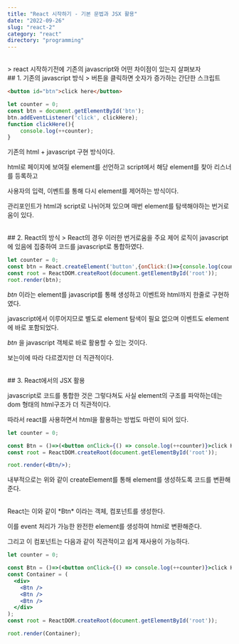 ```yaml
---
title: "React 시작하기 - 기본 문법과 JSX 활용"
date: "2022-09-26"
slug: "react-2"
category: "react"
directory: "programming"
---
```


<br/>
> react 시작하기전에 기존의 javascript와 어떤 차이점이 있는지 살펴보자

<br/>
## 1. 기존의 javascript 방식
> 버튼을 클릭하면 숫자가 증가하는 간단한 스크립트

```html
<button id="btn">click here</button>
````
```javascript
let counter = 0;
const btn = document.getElementById('btn');
btn.addEventListener('click', clickHere);
function clickHere(){
    console.log(++counter);
}
```

기존의 html + javascript 구현 방식이다. 
 
html로 페이지에 보여질 element를 선언하고 script에서 해당 element를 찾아 리스너를 등록하고

사용자의 입력, 이벤트를 통해 다시 element를 제어하는 방식이다.

관리포인트가 html과 script로 나뉘어져 있으며 매번 element를 탐색해야하는 번거로움이 있다. 

<br/>
## 2. React의 방식
> React의 경우 이러한 번거로움을 주요 제어 로직이 javascript에 있음에 집중하여 코드를 javascript로 통합하였다.

```javascript
let counter = 0;
const btn = React.createElement('button',{onClick:()=>{console.log(counter++)}},'click here');
const root = ReactDOM.createRoot(document.getElementById('root'));
root.render(btn);
```

*btn* 이라는 element를 javascript를 통해 생성하고 이벤트와 html까지 한줄로 구현하였다.

javascript에서 이루어지므로 별도로 element 탐색이 필요 없으며 이벤트도 element에 바로 포함되었다.

*btn* 을 javascript 객체로 바로 활용할 수 있는 것이다.

보는이에 따라 다르겠지만 더 직관적이다.

<br/>
## 3. React에서의 JSX 활용

javascript로 코드를 통합한 것은 그렇다쳐도 사실 element의 구조를 파악하는데는 dom 형태의 html구조가 더 직관적이다.

따라서 react를 사용하면서 html을 활용하는 방법도 마련이 되어 있다.

```jsx
let counter = 0;

const Btn = ()=>(<button onClick={() => console.log(++counter)}>click Here</button>);
const root = ReactDOM.createRoot(document.getElementById('root'));

root.render(<Btn/>);
```

내부적으로는 위와 같이 createElement를 통해 element를 생성하도록 코드를 변환해준다.

<br/>
React는 이와 같이 *Btn* 이라는 객체, 컴포넌트를 생성한다.

이를 event 처리가 가능한 완전한 element를 생성하여 html로 변환해준다.

그리고 이 컴포넌트는 다음과 같이 직관적이고 쉽게 재사용이 가능하다.

```jsx
let counter = 0;

const Btn = ()=>(<button onClick={() => console.log(++counter)}>click Here</button>);
const Container = (
  <div>
    <Btn />
    <Btn />
    <Btn />
  </div>
);
const root = ReactDOM.createRoot(document.getElementById('root'));

root.render(Container);
```
